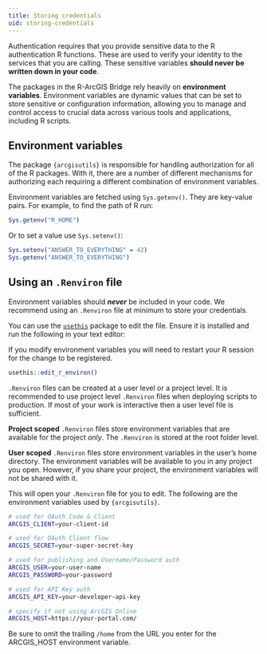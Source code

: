 ```yaml
---
title: Storing credentials
uid: storing-credentials
---
```


Authentication requires that you provide sensitive data to the R authentication R functions. These are used to verify your identity to the services that you are calling. These sensitive variables **should never be written down in your code**. 

The packages in the R-ArcGIS Bridge rely heavily on **environment variables**. Environment variables are dynamic values that can be set to store sensitive or configuration information, allowing you to manage and control access to crucial data across various tools and applications, including R scripts.


## Environment variables 

The package `{arcgisutils}` is responsible for handling authorization for all of the R packages. With it, there are a number of different mechanisms for authorizing each requiring a different combination of environment variables. 

Environment variables are fetched using `Sys.getenv()`. They are key-value pairs. For example, to find the path of R run:

```r
Sys.getenv("R_HOME")
```

Or to set a value use `Sys.setenv()`:

```r
Sys.setenv("ANSWER_TO_EVERYTHING" = 42)
Sys.getenv("ANSWER_TO_EVERYTHING")
```


## Using an `.Renviron` file

Environment variables should _**never**_ be included in your code.
We recommend using an `.Renviron` file at minimum to store your credentials.

You can use the [`usethis`](https://usethis.r-lib.org/) package to edit the file. Ensure it is installed and run the following in your text editor:

:::{.callout-warning}
If you modify environment variables you will need to restart your R session for the change to be registered.
:::

```r
usethis::edit_r_environ()
```
:::{.callout-tip title="`.Renviron` scopes" collapse="true"}
`.Renviron` files can be created at a user level or a project level. It is recommended to use project level `.Renviron` files when deploying scripts to production. If most of your work is interactive then a user level file is sufficient. 

**Project scoped** `.Renviron` files store environment variables that are available for the project _only_. The `.Renviron` is stored at the root folder level.

**User scoped** `.Renviron` files store environment variables in the user's home directory. The environment variables will be available to you in any project you open. However, if you share your project, the environment variables will not be shared with it.
:::

This will open your `.Renviron` file for you to edit. The following are the environment variables used by `{arcgisutils}`.

```bash
# used for OAuth Code & Client
ARCGIS_CLIENT=your-client-id

# used for OAuth Client flow
ARCGIS_SECRET=your-super-secret-key

# used for publishing and Username/Password auth
ARCGIS_USER=your-user-name
ARCGIS_PASSWORD=your-password

# used for API Key auth
ARCGIS_API_KEY=your-developer-api-key

# specify if not using ArcGIS Online
ARCGIS_HOST=https://your-portal.com/ 
```

:::{.callout-warning}
Be sure to omit the trailing `/home` from the URL you enter for the ARCGIS_HOST environment variable.
:::